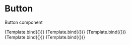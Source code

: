 <!--- Button.story.mdx -->


<Meta title="MDX/Button" component={Button} />

# Button
Button component


<Canvas>
  <Story name="Primary" args={{ type: 'primary', caption: 'Primary' }}>
    {Template.bind({})}
  </Story>
  <Story name="Secondary" args={{ type: 'secondary' }}>
    {Template.bind({})}
  </Story>
  <Story name="Neutral" args={{ type: 'neutral', caption: 'Neutral' }}>
    {Template.bind({})}
  </Story>
  <Story name="Flat" args={{ type: 'flat', caption: 'Flat' }}>
    {Template.bind({})}
  </Story>
  <Story name="Disabled" args={{ disabled: true, caption: 'Disabled' }}>
    {Template.bind({})}
  </Story>
</Canvas>
